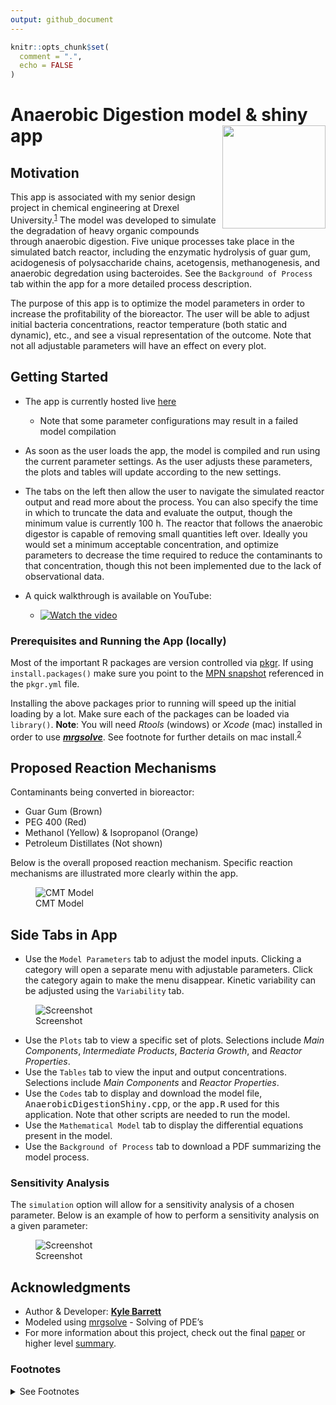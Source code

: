 ```yaml
---
output: github_document
---
```



<!-- README.md is generated from README.Rmd. Please edit that file -->

```r
knitr::opts_chunk$set(
  comment = ".",
  echo = FALSE
)
```



# Anaerobic Digestion model & shiny app <img align="right" src = "app/www/FrackOff.png" width="165px">


## Motivation 

This app is associated with my senior design project in chemical engineering at Drexel University.<sup>[1](#myfootnote1)</sup> 
The model was developed to simulate the degradation of heavy organic compounds through anaerobic digestion. Five unique processes take place in the simulated batch reactor, including the enzymatic hydrolysis of guar gum, acidogenesis of polysaccharide chains, acetogensis, methanogenesis, and anaerobic degredation using bacteroides. See the `Background of Process` tab within the app for a more detailed process description.

The purpose of this app is to optimize the model parameters in order to increase the profitability of the bioreactor. The user will be able to adjust initial bacteria concentrations, reactor temperature (both static and dynamic), etc., and see a visual representation of the outcome. Note that not all adjustable parameters will have an effect on every plot.


## Getting Started

* The app is currently hosted live [here](https://kylebarrett.shinyapps.io/AnaerobicDigestion/)
   * Note that some parameter configurations may result in a failed model compilation
   
* As soon as the user loads the app, the model is compiled and run using the current parameter settings. As the user adjusts these parameters, the plots and tables will update according to the new settings.

* The tabs on the left then allow the user to navigate the simulated reactor output and read more about the process. You can also specify the time in which to truncate the data and evaluate the output, though the minimum value is currently 100 h. The reactor that follows the anaerobic digestor is capable of removing small quantities left over. Ideally you would set a minimum acceptable concentration, and optimize parameters to decrease the time required to reduce the contaminants to that concentration, though this not been implemented due to the lack of observational data.

* A quick walkthrough is available on YouTube:
   * [![Watch the video](app/www/youtube_preview.png)](https://www.youtube.com/watch?v=Z9XZ7gUKEIQ&t=1s)




### Prerequisites and Running the App (locally)

Most of the important R packages are version controlled via [pkgr](https://github.com/metrumresearchgroup/pkgr). If using `install.packages()` make sure you point to the [MPN snapshot](https://mpn.metworx.com/docs/snapshots/) referenced in the `pkgr.yml` file.


Installing the above packages prior to running will speed up the initial loading by a lot. Make sure each of the packages can be loaded via `library()`. **Note**: You will need *Rtools* (windows) or *Xcode* (mac) installed in order to use ***[mrgsolve](https://github.com/metrumresearchgroup/mrgsolve)***. See footnote for further details on mac install.<sup>[2](#myfootnote2)
</sup> 

## Proposed Reaction Mechanisms

Contaminants being converted in bioreactor:

- Guar Gum (Brown)
- PEG 400 (Red)
- Methanol (Yellow) & Isopropanol (Orange)
- Petroleum Distillates (Not shown)

Below is the overall proposed reaction mechanism. Specific reaction mechanisms are illustrated more clearly within the app.

![CMT Model](app/www/compartmentalModel.png)

## Side Tabs in App

* Use the `Model Parameters` tab to adjust the model inputs. Clicking a category will open a separate menu with adjustable parameters. Click the category again to make the menu disappear. Kinetic variability can be adjusted using the `Variability` tab.

![Screenshot](Screenshot_modelParam.png)


* Use the `Plots` tab to view a specific set of plots. Selections include *Main Components*,  *Intermediate Products*,  *Bacteria Growth*, and *Reactor Properties*.
* Use the `Tables` tab to view the input and output concentrations. Selections include *Main Components*  and *Reactor Properties*.
* Use the `Codes` tab to display and download the model file, <tt>AnaerobicDigestionShiny.cpp</tt>, or the <tt>app.R</tt> used for this application. Note that other scripts are needed to run the model.
* Use the `Mathematical Model` tab  to display the differential equations present in the model.
* Use the `Background of Process` tab to download a PDF summarizing the model process.

### Sensitivity Analysis

The `simulation` option will allow for a sensitivity analysis of a chosen parameter. Below is an example of how to perform a sensitivity analysis on a given parameter:

![Screenshot](Screenshot_Sensitivity.png)


## Acknowledgments

* Author & Developer: [**Kyle Barrett**](https://github.com/barrettk)
* Modeled using [mrgsolve](https://github.com/metrumresearchgroup/mrgsolve) - Solving of PDE's 
* For more information about this project, check out the final [paper](https://www.researchgate.net/publication/334129447_Final_Paper) or higher level [summary](https://www.researchgate.net/publication/334129517_Final_Presentation).

### Footnotes
<details>
<summary>See Footnotes</summary>
<a name="myfootnote1">1</a>:
Year: 2019, Team Name: "Frack Off", Senior Design Project at Drexel University

<a name="myfootnote2">2</a>:
Note for mac install: The following lines *may* have to be entered into the Terminal if you receive an error mentioning a `math.h` file not being found:
```
sudo installer -pkg \
/Library/Developer/CommandLineTools/Packages/macOS_SDK_headers_for_macOS_10.14.pkg \
-target /
```
</details>

